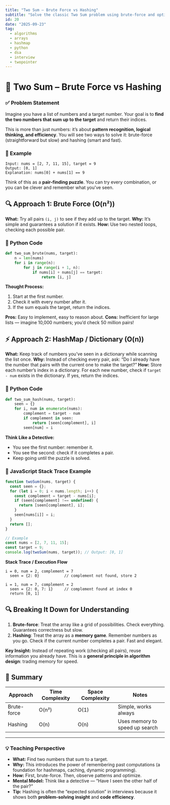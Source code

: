 ```yaml
---
title: "Two Sum – Brute Force vs Hashing"
subtitle: "Solve the classic Two Sum problem using brute-force and optimized hashing techniques, a must-know algorithm for coding interviews."
id: 20
date: "2025-09-23"
tag:
  - algorithms
  - arrays
  - hashmap
  - python
  - dsa
  - interview
  - twopointer
---
```


# 🧠 Two Sum – Brute Force vs Hashing

### ✅ Problem Statement

Imagine you have a list of numbers and a target number. Your goal is to **find the two numbers that sum up to the target** and return their indices.

This is more than just numbers: it’s about **pattern recognition, logical thinking, and efficiency**. You will see two ways to solve it: brute-force (straightforward but slow) and hashing (smart and fast).

### 🧩 Example

```text
Input: nums = [2, 7, 11, 15], target = 9
Output: [0, 1]
Explanation: nums[0] + nums[1] == 9
```

Think of this as a **pair-finding puzzle**. You can try every combination, or you can be clever and remember what you've seen.

## 🔍 Approach 1: Brute Force (O(n²))

**What:** Try all pairs `(i, j)` to see if they add up to the target.
**Why:** It’s simple and guarantees a solution if it exists.
**How:** Use two nested loops, checking each possible pair.

### 🐍 Python Code

```python
def two_sum_brute(nums, target):
    n = len(nums)
    for i in range(n):
        for j in range(i + 1, n):
            if nums[i] + nums[j] == target:
                return [i, j]
```

**Thought Process:**

1. Start at the first number.
2. Check it with every number after it.
3. If the sum equals the target, return the indices.

**Pros:** Easy to implement, easy to reason about.
**Cons:** Inefficient for large lists — imagine 10,000 numbers; you’d check 50 million pairs!

## ⚡ Approach 2: HashMap / Dictionary (O(n))

**What:** Keep track of numbers you’ve seen in a dictionary while scanning the list once.
**Why:** Instead of checking every pair, ask: “Do I already have the number that pairs with the current one to make the target?”
**How:** Store each number’s index in a dictionary. For each new number, check if `target - num` exists in the dictionary. If yes, return the indices.

### 🐍 Python Code

```python
def two_sum_hash(nums, target):
    seen = {}
    for i, num in enumerate(nums):
        complement = target - num
        if complement in seen:
            return [seen[complement], i]
        seen[num] = i
```

**Think Like a Detective:**

- You see the first number: remember it.
- You see the second: check if it completes a pair.
- Keep going until the puzzle is solved.

### 🧪 JavaScript Stack Trace Example

```javascript
function twoSum(nums, target) {
  const seen = {};
  for (let i = 0; i < nums.length; i++) {
    const complement = target - nums[i];
    if (seen[complement] !== undefined) {
      return [seen[complement], i];
    }
    seen[nums[i]] = i;
  }
  return [];
}

// Example
const nums = [2, 7, 11, 15];
const target = 9;
console.log(twoSum(nums, target)); // Output: [0, 1]
```

**Stack Trace / Execution Flow**

```
i = 0, num = 2, complement = 7
  seen = {2: 0}           // complement not found, store 2

i = 1, num = 7, complement = 2
  seen = {2: 0, 7: 1}     // complement found at index 0
  return [0, 1]
```

## 🔍 Breaking It Down for Understanding

1. **Brute-force**: Treat the array like a grid of possibilities. Check everything. Guarantees correctness but slow.
2. **Hashing**: Treat the array as a **memory game**. Remember numbers as you go. Check if the current number completes a pair. Fast and elegant.

**Key Insight:**
Instead of repeating work (checking all pairs), reuse information you already have. This is a **general principle in algorithm design**: trading memory for speed.

## 📝 Summary

| Approach    | Time Complexity | Space Complexity | Notes                          |
| ----------- | --------------- | ---------------- | ------------------------------ |
| Brute-force | O(n²)           | O(1)             | Simple, works always           |
| Hashing     | O(n)            | O(n)             | Uses memory to speed up search |

---

### 💡 Teaching Perspective

- **What:** Find two numbers that sum to a target.
- **Why:** This introduces the power of remembering past computations (a foundation for hashmaps, caching, dynamic programming).
- **How:** First, brute-force. Then, observe patterns and optimize.
- **Mental Model:** Think like a detective — “Have I seen the other half of the pair?”
- **Tip:** Hashing is often the “expected solution” in interviews because it shows both **problem-solving insight** and **code efficiency**.
